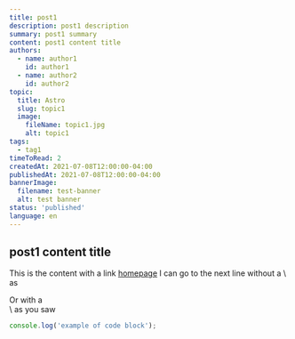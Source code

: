 ```yaml
---
title: post1
description: post1 description
summary: post1 summary
content: post1 content title
authors:
  - name: author1
    id: author1
  - name: author2
    id: author2
topic:
  title: Astro
  slug: topic1
  image:
    fileName: topic1.jpg
    alt: topic1
tags:
  - tag1
timeToRead: 2
createdAt: 2021-07-08T12:00:00-04:00
publishedAt: 2021-07-08T12:00:00-04:00
bannerImage:
  filename: test-banner
  alt: test banner
status: 'published'
language: en
---
```


## post1 content title

This is the content with a link [homepage](/)
I can go to the next line without a \ as

Or with a\
\ as you saw

```ts
console.log('example of code block');
```
